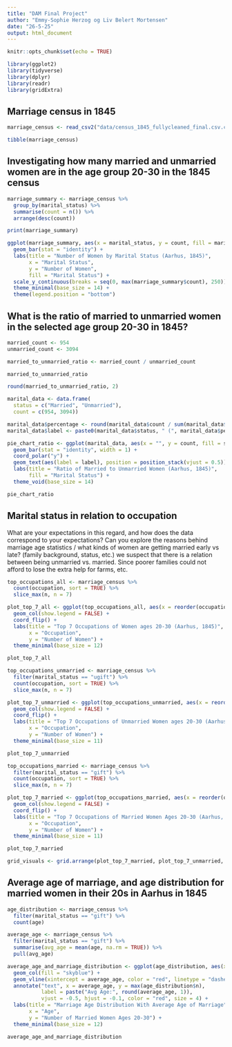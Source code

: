 ```yaml
---
title: "DAM Final Project"
author: "Emmy-Sophie Herzog og Liv Belert Mortensen"
date: "26-5-25"
output: html_document
---
```


```r
knitr::opts_chunk$set(echo = TRUE)

library(ggplot2)
library(tidyverse)
library(dplyr)
library(readr)
library(gridExtra)

```

## Marriage census in 1845

```r

marriage_census <- read_csv2("data/census_1845_fullycleaned_final.csv.csv", is.na(NA))

tibble(marriage_census)

```
## Investigating how many married and unmarried women are in the age group 20-30 in the 1845 census

```r

marriage_summary <- marriage_census %>%
  group_by(marital_status) %>%
  summarise(count = n()) %>%
  arrange(desc(count))

print(marriage_summary)

```

```r

ggplot(marriage_summary, aes(x = marital_status, y = count, fill = marital_status)) +
  geom_bar(stat = "identity") +
  labs(title = "Number of Women by Marital Status (Aarhus, 1845)",
       x = "Marital Status",
       y = "Number of Women",
       fill = "Marital Status") +
  scale_y_continuous(breaks = seq(0, max(marriage_summary$count), 250)) +
  theme_minimal(base_size = 14) +
  theme(legend.position = "bottom")

```


## What is the ratio of married to unmarried women in the selected age group 20-30 in 1845?

```r

married_count <- 954
unmarried_count <- 3094

married_to_unmarried_ratio <- married_count / unmarried_count

married_to_unmarried_ratio

round(married_to_unmarried_ratio, 2)

```

```r

marital_data <- data.frame(
  status = c("Married", "Unmarried"),
  count = c(954, 3094))

marital_data$percentage <- round(marital_data$count / sum(marital_data$count) * 100, 1)
marital_data$label <- paste0(marital_data$status, " (", marital_data$percentage, "%)")

pie_chart_ratio <- ggplot(marital_data, aes(x = "", y = count, fill = status)) +
  geom_bar(stat = "identity", width = 1) +
  coord_polar("y") +
  geom_text(aes(label = label), position = position_stack(vjust = 0.5)) +
  labs(title = "Ratio of Married to Unmarried Women (Aarhus, 1845)",
       fill = "Marital Status") +
  theme_void(base_size = 14)

pie_chart_ratio

```

## Marital status in relation to occupation

What are your expectations in this regard, and how does the data correspond to your expectations?
Can you explore the reasons behind marriage age statistics / what kinds of women are getting married early vs late? (family background, status, etc.) 
we suspect that there is a relation between being unmarried vs. married. Since poorer families could not afford to lose the extra help for farms, etc.

```r

top_occupations_all <- marriage_census %>%
  count(occupation, sort = TRUE) %>%
  slice_max(n, n = 7)

plot_top_7_all <- ggplot(top_occupations_all, aes(x = reorder(occupation, n), y = n, fill = occupation)) +
  geom_col(show.legend = FALSE) +
  coord_flip() +
  labs(title = "Top 7 Occupations of Women ages 20-30 (Aarhus, 1845)",
       x = "Occupation",
       y = "Number of Women") +
  theme_minimal(base_size = 12)

plot_top_7_all

```

```r

top_occupations_unmarried <- marriage_census %>%
  filter(marital_status == "ugift") %>%
  count(occupation, sort = TRUE) %>%
  slice_max(n, n = 7)

plot_top_7_unmarried <- ggplot(top_occupations_unmarried, aes(x = reorder(occupation, n), y = n, fill = occupation)) +
  geom_col(show.legend = FALSE) +
  coord_flip() +
  labs(title = "Top 7 Occupations of Unmarried Women ages 20-30 (Aarhus, 1845)",
       x = "Occupation",
       y = "Number of Women") +
  theme_minimal(base_size = 11)

plot_top_7_unmarried

```

```r

top_occupations_married <- marriage_census %>%
  filter(marital_status == "gift") %>%
  count(occupation, sort = TRUE) %>%
  slice_max(n, n = 7)

plot_top_7_married <- ggplot(top_occupations_married, aes(x = reorder(occupation, n), y = n, fill = occupation)) +
  geom_col(show.legend = FALSE) +
  coord_flip() +
  labs(title = "Top 7 Occupations of Married Women Ages 20-30 (Aarhus, 1845)",
       x = "Occupation",
       y = "Number of Women") +
  theme_minimal(base_size = 11)

plot_top_7_married

```

```r

grid_visuals <- grid.arrange(plot_top_7_married, plot_top_7_unmarried, ncol = 1)

```


## Average age of marriage, and age distribution for married women in their 20s in Aarhus in 1845

```r

age_distribution <- marriage_census %>%
  filter(marital_status == "gift") %>%
  count(age)

average_age <- marriage_census %>%
  filter(marital_status == "gift") %>%
  summarise(avg_age = mean(age, na.rm = TRUE)) %>%
  pull(avg_age)

average_age_and_marriage_distribution <- ggplot(age_distribution, aes(x = age, y = n)) +
  geom_col(fill = "skyblue") +
  geom_vline(xintercept = average_age, color = "red", linetype = "dashed", linewidth = 1) +
  annotate("text", x = average_age, y = max(age_distribution$n), 
           label = paste("Avg Age:", round(average_age, 1)), 
           vjust = -0.5, hjust = -0.1, color = "red", size = 4) +
  labs(title = "Marriage Age Distribution With Average Age of Marriage",
       x = "Age",
       y = "Number of Married Women Ages 20-30") +
  theme_minimal(base_size = 12)

average_age_and_marriage_distribution

```
